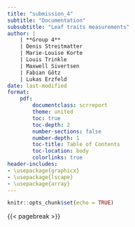 ```yaml
---
title: "submission_4"
subtitle: "Documentation"
subsubtitle: "Leaf traits measurements"
author: | 
    | **Group 4** 
    | Denis Streitmatter 
    | Marie-Louise Korte 
    | Louis Trinkle 
    | Maxwell Sivertsen 
    | Fabian Götz 
    | Lukas Erzfeld
date: last-modified
format:
    pdf:
        documentclass: scrreport
        theme: united
        toc: true
        toc-depth: 2
        number-sections: false 
        number-depth: 1
        toc-title: Table of Contents
        toc-location: body
        colorlinks: true
header-includes:  
- \usepackage{graphicx}
- \usepackage{lscape}
- \usepackage{array}
---
```


```r
knitr::opts_chunk$set(echo = TRUE)
```
{{< pagebreak >}}

# 

